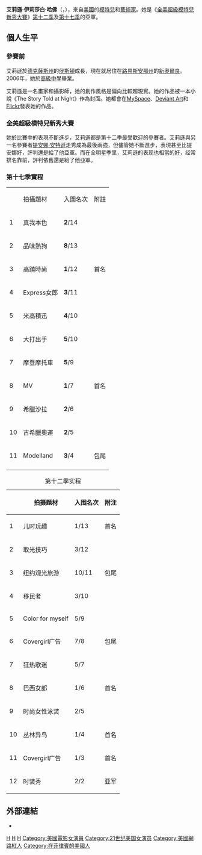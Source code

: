 {{Infobox Model
| name          = 艾莉遜·哈佛<br>{{en}}Allison Harvard
| image        = http://linkchen0205.pixnet.net/album/photo/75770188
| caption      = 2005年
| birthdate     = {{birth date and age|1988|1|8}}
| location      = {{US}}[[德克薩斯州|德克薩斯州]][[侯斯頓|侯斯頓]]
| deathdate     = 
| deathplace    = 
| height        = {{Height|ft=5|in=9}}
| weight        = 
| haircolor     = 金色
| eyecolor      = 藍色
| measurements  = 
| dress size    = 
| shoesize      = 
| agency        = 
| alias(es)     = 
| spouse        = 
| homepage      = 
}}
'''艾莉遜·伊莉莎白·哈佛'''（{{lang-en|Allison Elizabeth Harvard}}，{{bd|1988年|1月8日|catIdx=H}}），來自[[美國|美國]]的[[模特兒|模特兒]]和[[藝術家|藝術家]]。她是《[[全美超級模特兒新秀大賽|全美超級模特兒新秀大賽]]》[[全美超級模特兒新秀大賽_(第十二季)|第十二季]]及[[全美超級模特兒新秀大賽_(第十七季)|第十七季]]的亞軍。

==個人生平==
===參賽前===
艾莉遜於[[德克薩斯州|德克薩斯州]]的[[侯斯頓|侯斯頓]]成長，現在就居住在[[路易斯安那州|路易斯安那州]]的[[新奧爾良|新奧爾良]]。2006年，她於[[高級中學|高級中學]]畢業。

艾莉遜是一名畫家和攝影師，她的創作風格是偏向比較超現實。她的作品被一本小說《The Story Told at Night》作為封面。她都會在[[MySpace|MySpace]]、[[Deviant_Art|Deviant Art]]和[[Flickr|Flickr]]發表她的作品。

===全美超級模特兒新秀大賽===
她於比賽中的表現不斷進步，艾莉遜都是第十二季最受歡迎的參賽者。艾莉遜與另一名參賽者[[提安娜·安特遜|提安娜·安特遜]]走秀成為最後兩強，但儘管她不斷進步，表現甚至比提安娜好，評判還是給了他亞軍。而在全明星季里，艾莉遜的表现也相當的好，经常排名靠前，評判依舊還是給了他亞軍。

===第十七季實程===
{| border="1" colour="black"
|- 
|  || 拍攝題材 || 入圍名次 || 附註
|- 
| 1 || 真我本色 || '''2'''/14||
|- 
| 2 || 品味熱狗 || '''8'''/13||
|- 
| 3 || 高蹺時尚 ||'''1'''/12||首名
|- 
| 4 || Express女郎||'''3'''/11||
|- 
| 5 || 米高積迅 ||'''4'''/10||
|- 
| 6 || 大打出手 ||'''5'''/10||
|- 
| 7 || 摩登摩托車 ||'''5'''/9||
|-
| 8 || MV ||'''1'''/7||首名
|-
| 9 || 希臘沙拉 ||'''2'''/6||
|-
| 10 || 古希臘奧運 ||'''2'''/5||
|-
| 11 || Modelland ||'''3'''/4||包尾
|-
|}

{| class="wikitable"
|+第十二季实程
!
!拍摄题材
!入围名次
!附注
|-
|1
|儿时玩趣
|1/13
|首名
|-
|2
|取光技巧
|3/12
|
|-
|3
|纽约观光旅游
|10/11
|包尾
|-
|4
|移民者
|3/10
|
|-
|5
|Color for myself
|5/9
|
|-
|6
|Covergirl广告
|7/8
|包尾
|-
|7
|狂热歌迷
|5/7
|
|-
|8
|巴西女郎
|1/6
|首名
|-
|9
|时尚女性泳装
|2/5
|
|-
|10
|丛林异鸟
|1/4
|首名
|-
|11
|Covergirl广告
|1/3
|首名
|-
|12
|时装秀
|2/2
|亚军
|}

==外部連結==
* {{IMDb name|3307161}}

{{start box}}
{{succession box|title=[[全美超級模特兒新秀大賽|全美超級模特兒新秀大賽]]亞軍
|years=[[全美超級模特兒新秀大賽_(第十二季)|第十二季]]
| before = [[詩曼花·波特|森瑪花·波特]]
| after  = [[娜拉·赫派翠克|娜拉·赫派翠克]]
}}
{{end}}
{{start box}}
{{succession box|title=[[全美超級模特兒新秀大賽|全美超級模特兒新秀大賽]]亞軍
|years=[[全美超級模特兒新秀大賽_(第十七季)|第十七季]]
| before = [[莫莉·奧·康奈爾|莫莉·奧·康奈爾]]
| after  = [[娜拉·拉弗麗迪|娜拉·拉弗麗迪]]
}}
{{end}}

{{America's Next Top Model}}
{{DEFAULTSORT: Harvard, Allison}}
[[Category:全美超級模特兒新秀大賽參賽者|H]]
[[Category:美國女性模特兒|H]]
[[Category:真人實境秀演員|H]]
[[Category:美國電影女演員|Category:美國電影女演員]]
[[Category:21世纪美国女演员|Category:21世纪美国女演员]]
[[Category:美國網路紅人|Category:美國網路紅人]]
[[Category:在菲律賓的美國人|Category:在菲律賓的美國人]]
